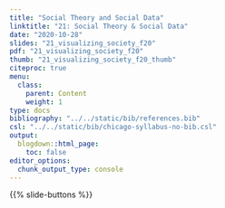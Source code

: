 ```yaml
---
title: "Social Theory and Social Data"
linktitle: "21: Social Theory & Social Data"
date: "2020-10-28"
slides: "21_visualizing_society_f20"    
pdf: "21_visualizing_society_f20"
thumb: "21_visualizing_society_f20_thumb"    
citeproc: true
menu:
  class:
    parent: Content
    weight: 1
type: docs
bibliography: "../../static/bib/references.bib"
csl: "../../static/bib/chicago-syllabus-no-bib.csl"
output:
  blogdown::html_page:
    toc: false
editor_options: 
  chunk_output_type: console
---
```


{{% slide-buttons %}}
